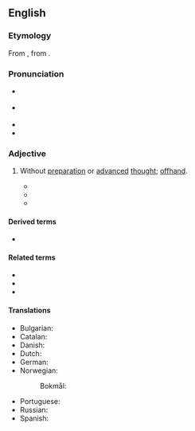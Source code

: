 ==English==
{{wikipedia}}

===Etymology===
From {{bor|en|LL.|extemporāneus}}, from {{der|en|la|[[ex]] [[tempore]]||impromptu}}.

===Pronunciation===
* {{a|Canada}} {{IPA|en|/əksˌtɛmpɚˈeɪni.əs/}}
* {{a|UK}} {{IPA|en|/ɛksˌtɛm.pɜː(ɹ)ˈeɪn.i.əs/}}
* {{audio|en|LL-Q1860 (eng)-Vealhurl-extemporaneous.wav|Audio (Southern England)}}
* {{rhymes|en|eɪniəs}}

===Adjective===
{{en-adj}}

# Without [[preparation]] or [[advanced]] [[thought]]; [[offhand]].
#: {{syn|en|off-the-cuff|extemporal|q2=archaic|improvised|Thesaurus:impromptu}}
#* {{RQ:Douglass Bondage|passage=My speeches in Great Britain were wholly '''extemporaneous''', and I may not always have been so guarded in my expressions, as I otherwise should have been. I was ten years younger then than now, and only seven years from slavery.}}
#* {{RQ:Fitzgerald This Side of Paradise|chapter=Young Irony|page=241|passage=“Who the devil is there in Ramilly County,” muttered Amory aloud, “who would deliver Verlaine in an '''extemporaneous''' tune to a soaking haystack?”}}
#* {{quote-av|en|network=CNN|role={{w|Jake Tapper}}|title=The Lead with Jake Tapper|date=March 1, 2017|url=http://edition.cnn.com/TRANSCRIPTS/1703/01/cg.01.html|passage=The lovely words of a prepared speech, however, cannot erase '''extemporaneous''' words and deeds, thousands of them, that have run contrary to those aspirations.}}

====Derived terms====
* {{l|en|extemporaneously}}

====Related terms====
* {{l|en|extemporanea}}
* {{l|en|extemporaneousness}}
* {{l|en|extemporize}}

====Translations====
{{trans-top|without preparation}}
* Bulgarian: {{t+|bg|импровизиран|sc=Cyrl}}
* Catalan: {{t|ca|extemporani}}
* Danish: {{t|da|improviseret}}
* Dutch: {{t+|nl|onvoorbereid}}
* German: {{t|de|unvorbereitet}}
* Norwegian:
*: Bokmål: {{t|nb|uforberedt}}
{{trans-mid}}
* Portuguese: {{t+|pt|extemporâneo}}
* Russian: {{t+|ru|импровизированный|sc=Cyrl}}
* Spanish: {{t+|es|extemporáneo}}
{{trans-bottom}}